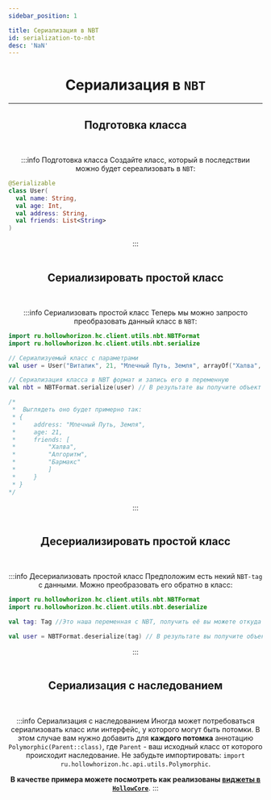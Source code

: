 ```yaml
---
sidebar_position: 1

title: Сериализация в NBT
id: serialization-to-nbt
desc: 'NaN'
---
```


<div align="center">

# Сериализация в `NBT`

---

## Подготовка класса

<br />

:::info Подготовка класса
Создайте класс, который в последствии можно будет сереализовать в `NBT`:
<div align="left" id="dont-copy">

```kts title="Пример"
@Serializable
class User(
  val name: String,
  val age: Int,
  val address: String,
  val friends: List<String>
)
```
</div>
:::

<br />
<br />

## Сериализировать простой класс

<br />

:::info Сериализовать простой класс
Теперь мы можно запросто преобразовать данный класс в `NBT`:
<div align="left" id="dont-copy">

```kts title="Пример"
import ru.hollowhorizon.hc.client.utils.nbt.NBTFormat
import ru.hollowhorizon.hc.client.utils.nbt.serialize

// Сериализуемый класс с параметрами
val user = User("Виталик", 21, "Млечный Путь, Земля", arrayOf("Халва", "Алгоритм", "Бармакс"))

// Сериализация класса в NBT формат и запись его в переменную
val nbt = NBTFormat.serialize(user) // В результате вы получите объект класса net.minecraft.nbt.Tag

/*
 *  Выглядеть оно будет примерно так: 
 * {
 *     address: "Млечный Путь, Земля",
 *     age: 21,
 *     friends: [
 *         "Халва",
 *         "Алгоритм",
 *         "Бармакс"
 *         ]
 *     }
 * }
*/
```
</div>
:::

<br />
<br />

## Десериализировать простой класс

<br />

:::info Десериализовать простой класс
Предположим есть некий `NBT-tag` с данными. Можно преобразовать его обратно в класс:
<div align="left" id="dont-copy">

```kts
import ru.hollowhorizon.hc.client.utils.nbt.NBTFormat
import ru.hollowhorizon.hc.client.utils.nbt.deserialize

val tag: Tag //Это наша переменная с NBT, получить её вы можете откуда хотите

val user = NBTFormat.deserialize(tag) // В результате вы получите объект класса User
```
</div>
:::

<br />
<br />

## Сериализация с наследованием

<br />

:::info Сериализация с наследованием
Иногда может потребоваться сериализовать класс или интерфейс, у которого могут быть потомки.
В этом случае вам нужно добавить для **каждого потомка** аннотацию `Polymorphic(Parent::class)`,
где `Parent` - ваш исходный класс от которого происходит наследование. Не забудьте
импортировать: `import ru.hollowhorizon.hc.api.utils.Polymorphic`.

**В качестве примера можете посмотреть как реализованы [виджеты в `HollowCore`](https://github.com/HollowHorizon/HollowCore/blob/1.19.2/src/main/java/ru/hollowhorizon/hc/common/ui/Widget.kt)**.
:::

</div>